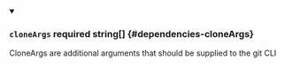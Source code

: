 
<details className="config-field" data-expandable="false" open>
<summary>

### `cloneArgs` <span class="config-field-required" data-required="false">required</span> <span class="config-field-type">string[]</span> <span class="config-field-default"></span> <span class="config-field-enum"></span> {#dependencies-cloneArgs}

CloneArgs are additional arguments that should be supplied to the git CLI

</summary>



</details>
